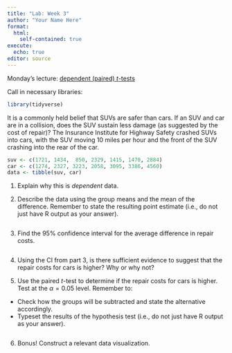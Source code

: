 ```yaml
---
title: "Lab: Week 3"
author: "Your Name Here"
format: 
  html:
    self-contained: true
execute:
  echo: true
editor: source
---
```


Monday's lecture: [dependent (paired) *t*-tests](https://github.com/samanthaseals/STA4173/blob/master/slides/L04.qmd)

Call in necessary libraries:

```r
library(tidyverse)
```

It is a commonly held belief that SUVs are safer than cars. If an SUV and car are in a collision, does the SUV sustain less damage (as suggested by the cost of repair)? The Insurance Institute for Highway Safety crashed SUVs into cars, with the SUV moving 10 miles per hour and the front of the SUV crashing into the rear of the car.

```r
suv <- c(1721, 1434,  850, 2329, 1415, 1470, 2884)
car <- c(1274, 2327, 3223, 2058, 3095, 3386, 4560)
data <- tibble(suv, car)
```

1. Explain why this is *dependent* data.

2. Describe the data using the group means and the mean of the difference. Remember to state the resulting point estimate (i.e., do not just have R output as your answer).

```r

```

3. Find the 95% confidence interval for the average difference in repair costs.

```r

```

4. Using the CI from part 3, is there sufficient evidence to suggest that the repair costs for cars is higher? Why or why not?

5. Use the paired $t$-test to determine if the repair costs for cars is higher. Test at the $\alpha=0.05$ level. Remember to:
- Check how the groups will be subtracted and state the alternative accordingly.
- Typeset the results of the hypothesis test (i.e., do not just have R output as your answer).

```r

```

6. Bonus! Construct a relevant data visualization.

